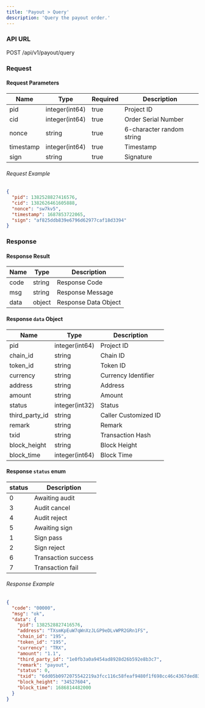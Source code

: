 ```yaml
---
title: 'Payout > Query'
description: 'Query the payout order.'
---
```


### API URL

POST /api/v1/payout/query

### Request

#### Request Parameters
| Name       | Type           | Required | Description          |
|------------|----------------|----------|----------------------|
| pid        | integer(int64) | true     | Project ID           |
| cid        | integer(int64) | true     | Order Serial Number  |
| nonce      | string         | true     | 6-character random string |
| timestamp  | integer(int64) | true     | Timestamp            |
| sign       | string         | true     | Signature            |


###### Request Example

```json
{
  "pid": 1382528827416576,
  "cid": 1382626461605888,
  "nonce": "sw7kv5",
  "timestamp": 1687853722065,
  "sign": "af825ddb839e6796d62977caf18d3394"
}
```

### Response

#### Response Result

| Name  | Type     | Description          |
| ----- | ------ | --------------------- |
| code  | string | Response Code           |
| msg   | string | Response Message        |
| data  | object | Response Data Object    |

#### Response `data` Object

| Name           | Type           | Description            |
|----------------|----------------|------------------------|
| pid            | integer(int64) | Project ID             |
| chain_id       | string         | Chain ID               |
| token_id       | string         | Token ID               |
| currency       | string         | Currency Identifier    |
| address        | string         | Address                |
| amount         | string         | Amount                 |
| status         | integer(int32) | Status                 |
| third_party_id | string         | Caller Customized ID   |
| remark         | string         | Remark                 |
| txid           | string         | Transaction Hash       |
| block_height   | string         | Block Height           |
| block_time     | integer(int64) | Block Time             |

#### Response `status` enum

| status | Description            |
| ------ | ---------------------- |
| 0      | Awaiting audit     |
| 3      | Audit cancel      |
| 4      | Audit reject |
| 5      | Awaiting sign     |
| 1      | Sign pass    |
| 2      | Sign reject     |
| 6      | Transaction success     |
| 7      | Transaction fail     |

###### Response Example

```json
{
  "code": "00000",
  "msg": "ok",
  "data": {
    "pid": 1382528827416576,
    "address": "TXsmKpEuW7qWnXzJLGP9eDLvWPR2GRn1FS",
    "chain_id": "195",
    "token_id": "195",
    "currency": "TRX",
    "amount": "1.1",
    "third_party_id": "1e0fb3a0a9454ad8928d26b592e8b3c7",
    "remark": "payout",
    "status": 0,
    "txid": "6dd05b0972075542219a3fcc116c58feaf9480f1f698cc46c4367ded83955cfd",
    "block_height": "34527604",
    "block_time": 1686814482000
  }
}
```